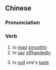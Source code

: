 ==Chinese==
{{zh-forms|s=顺嘴}}

===Pronunciation===
{{zh-pron
|m=shùnzuǐ
|c=seon6 zeoi2
|cat=v
}}

===Verb===
{{zh-verb}}

# to [[read]] [[smooth]]ly
# to [[say]] [[offhanded]]ly
# {{lb|zh|dialect}} to [[suit]] one's [[taste]]